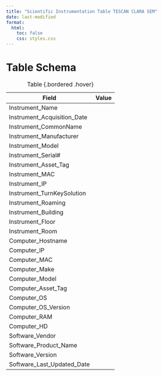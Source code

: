 ```yaml
---
title: "Scientific Instrumentation Table TESCAN CLARA SEM"
date: last-modified
format:
  html:
    toc: false
    css: styles.css
---
```


# Table Schema

| Field                          | Value |
|--------------------------------|-------|
| Instrument_Name                |       |
| Instrument_Acquisition_Date    |       |
| Instrument_CommonName          |       |
| Instrument_Manufacturer        |       |
| Instrument_Model               |       |
| Instrument_Serial#             |       |
| Instrument_Asset_Tag           |       |
| Instrument_MAC                 |       |
| Instrument_IP                  |       |
| Instrument_TurnKeySolution     |       |
| Instrument_Roaming             |       |
| Instrument_Building            |       |
| Instrument_Floor               |       |
| Instrument_Room                |       |
| Computer_Hostname              |       |
| Computer_IP                    |       |
| Computer_MAC                   |       |
| Computer_Make                  |       |
| Computer_Model                 |       |
| Computer_Asset_Tag             |       |
| Computer_OS                    |       |
| Computer_OS_Version            |       |
| Computer_RAM                   |       |
| Computer_HD                    |       |
| Software_Vendor                |       |
| Software_Product_Name          |       |
| Software_Version               |       |
| Software_Last_Updated_Date     |       |

: Table {.bordered .hover}